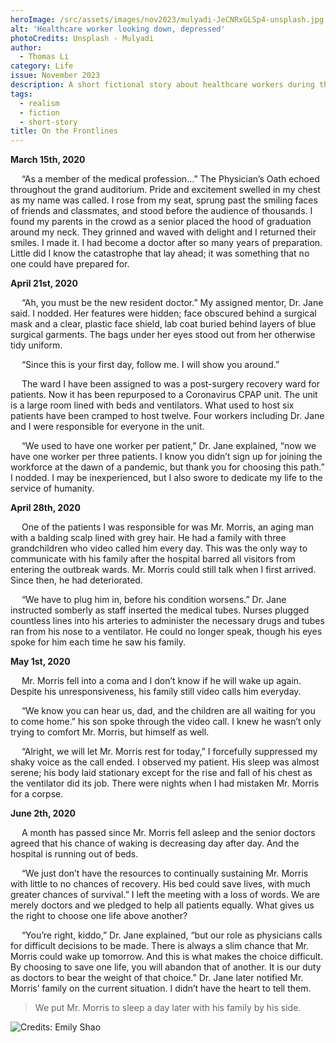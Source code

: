 ```yaml
---
heroImage: /src/assets/images/nov2023/mulyadi-JeCNRxGLSp4-unsplash.jpg
alt: 'Healthcare worker looking down, depressed'
photoCredits: Unsplash - Mulyadi
author:
  - Thomas Li
category: Life
issue: November 2023
description: A short fictional story about healthcare workers during the pandamic.
tags:
  - realism
  - fiction
  - short-story
title: On the Frontlines
---
```


**March 15th, 2020**

&emsp; “As a member of the medical profession…” The Physician’s Oath echoed throughout the grand auditorium. Pride and excitement swelled in my chest as my name was called. I rose from my seat, sprung past the smiling faces of friends and classmates, and stood before the audience of thousands. I found my parents in the crowd as a senior placed the hood of graduation around my neck. They grinned and waved with delight and I returned their smiles. I made it. I had become a doctor after so many years of preparation. Little did I know the catastrophe that lay ahead; it was something that no one could have prepared for.

**April 21st, 2020**

&emsp; “Ah, you must be the new resident doctor.” My assigned mentor, Dr. Jane said. I nodded. Her features were hidden; face obscured behind a surgical mask and a clear, plastic face shield, lab coat buried behind layers of blue surgical garments. The bags under her eyes stood out from her otherwise tidy uniform.

&emsp; “Since this is your first day, follow me. I will show you around.”

&emsp; The ward I have been assigned to was a post-surgery recovery ward for patients. Now it has been repurposed to a Coronavirus CPAP unit. The unit is a large room lined with beds and ventilators. What used to host six patients have been cramped to host twelve. Four workers including Dr. Jane and I were responsible for everyone in the unit.

&emsp; “We used to have one worker per patient,” Dr. Jane explained, “now we have one worker per three patients. I know you didn’t sign up for joining the workforce at the dawn of a pandemic, but thank you for choosing this path.” I nodded. I may be inexperienced, but I also swore to dedicate my life to the service of humanity.

**April 28th, 2020**

&emsp; One of the patients I was responsible for was Mr. Morris, an aging man with a balding scalp lined with grey hair. He had a family with three grandchildren who video called him every day. This was the only way to communicate with his family after the hospital barred all visitors from entering the outbreak wards. Mr. Morris could still talk when I first arrived. Since then, he had deteriorated.

&emsp; “We have to plug him in, before his condition worsens.” Dr. Jane instructed somberly as staff inserted the medical tubes. Nurses plugged countless lines into his arteries to administer the necessary drugs and tubes ran from his nose to a ventilator. He could no longer speak, though his eyes spoke for him each time he saw his family.

**May 1st, 2020**

&emsp; Mr. Morris fell into a coma and I don’t know if he will wake up again. Despite his unresponsiveness, his family still video calls him everyday.

&emsp; “We know you can hear us, dad, and the children are all waiting for you to come home.” his son spoke through the video call. I knew he wasn’t only trying to comfort Mr. Morris, but himself as well.

&emsp; “Alright, we will let Mr. Morris rest for today,” I forcefully suppressed my shaky voice as the call ended. I observed my patient. His sleep was almost serene; his body laid stationary except for the rise and fall of his chest as the ventilator did its job. There were nights when I had mistaken Mr. Morris for a corpse.

**June 2th, 2020**

&emsp; A month has passed since Mr. Morris fell asleep and the senior doctors agreed that his chance of waking is decreasing day after day. And the hospital is running out of beds.

&emsp; “We just don’t have the resources to continually sustaining Mr. Morris with little to no chances of recovery. His bed could save lives, with much greater chances of survival.” I left the meeting with a loss of words. We are merely doctors and we pledged to help all patients equally. What gives us the right to choose one life above another?

&emsp; “You’re right, kiddo,” Dr. Jane explained, “but our role as physicians calls for difficult decisions to be made. There is always a slim chance that Mr. Morris could wake up tomorrow. And this is what makes the choice difficult. By choosing to save one life, you will abandon that of another. It is our duty as doctors to bear the weight of that choice.” Dr. Jane later notified Mr. Morris’ family on the current situation. I didn’t have the heart to tell them.

> We put Mr. Morris to sleep a day later with his family by his side.

![](/src/assets/images/nov2023/healthcare-Emily-Shao.png 'Credits: Emily Shao')
